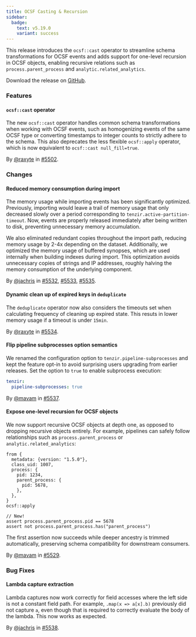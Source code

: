 ```yaml
---
title: OCSF Casting & Recursion
sidebar:
  badge:
    text: v5.19.0
    variant: success
---
```


This release introduces the `ocsf::cast` operator to streamline schema transformations for OCSF events and adds support for one-level recursion in OCSF objects, enabling recursive relations such as `process.parent_process` and `analytic.related_analytics`.

Download the release on [GitHub](https://github.com/tenzir/tenzir/releases/tag/v5.19.0).

### Features

#### `ocsf::cast` operator

The new `ocsf::cast` operator handles common schema transformations when working
with OCSF events, such as homogenizing events of the same OCSF type or
converting timestamps to integer counts to strictly adhere to the schema.
This also deprecates the less flexible `ocsf::apply` operator, which is now
equivalent to `ocsf::cast null_fill=true`.

By [@raxyte](https://github.com/raxyte) in [#5502](https://github.com/tenzir/tenzir/pull/5502).

### Changes

#### Reduced memory consumption during import

The memory usage while importing events has been significantly optimized.
Previously, importing would leave a trail of memory usage that only decreased
slowly over a period corresponding to `tenzir.active-partition-timeout`. Now,
events are properly released immediately after being written to disk, preventing
unnecessary memory accumulation.

We also eliminated redundant copies throughout the import path, reducing memory
usage by 2-4x depending on the dataset. Additionally, we optimized the memory
usage of buffered synopses, which are used internally when building indexes
during import. This optimization avoids unnecessary copies of strings and IP
addresses, roughly halving the memory consumption of the underlying component.

By [@jachris](https://github.com/jachris) in [#5532](https://github.com/tenzir/tenzir/pull/5532), [#5533](https://github.com/tenzir/tenzir/pull/5533), [#5535](https://github.com/tenzir/tenzir/pull/5535).

#### Dynamic clean up of expired keys in `deduplicate`

The `deduplicate` operator now also considers the timeouts set when calculating
frequency of cleaning up expired state. This resuts in lower memory usage if
a timeout is under `15min`.

By [@raxyte](https://github.com/raxyte) in [#5534](https://github.com/tenzir/tenzir/pull/5534).

#### Flip pipeline subprocesses option semantics

We renamed the configuration option to `tenzir.pipeline-subprocesses` and
kept the feature opt-in to avoid surprising users upgrading from earlier
releases. Set the option to `true` to enable subprocess execution:

```yaml
tenzir:
  pipeline-subprocesses: true
```

By [@mavam](https://github.com/mavam) in [#5537](https://github.com/tenzir/tenzir/pull/5537).

#### Expose one-level recursion for OCSF objects

We now support recursive OCSF objects at depth one, as opposed to dropping
recursive objects entirely. For example, pipelines can safely follow
relationships such as `process.parent_process` or `analytic.related_analytics`:

```tql
from {
  metadata: {version: "1.5.0"},
  class_uid: 1007,
  process: {
    pid: 1234,
    parent_process: {
      pid: 5678,
    },
  },
}
ocsf::apply

// New!
assert process.parent_process.pid == 5678
assert not process.parent_process.has("parent_process")
```

The first assertion now succeeds while deeper ancestry is trimmed
automatically, preserving schema compatibility for downstream consumers.

By [@mavam](https://github.com/mavam) in [#5529](https://github.com/tenzir/tenzir/pull/5529).

### Bug Fixes

#### Lambda capture extraction

Lambda captures now work correctly for field accesses where the left side is not
a constant field path. For example, `.map(x => a[x].b)` previously did not
capture `a`, even though that is required to correctly evaluate the body of the
lambda. This now works as expected.

By [@jachris](https://github.com/jachris) in [#5538](https://github.com/tenzir/tenzir/pull/5538).
